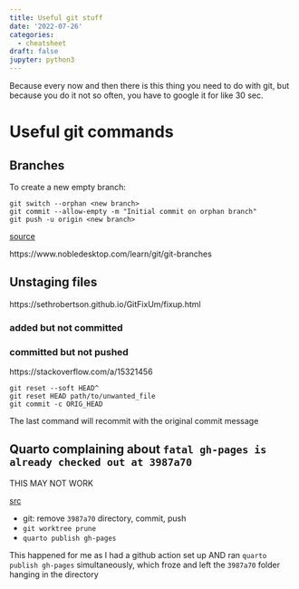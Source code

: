 ```yaml
---
title: Useful git stuff
date: '2022-07-26'
categories:
  - cheatsheet
draft: false
jupyter: python3
---
```


Because every now and then there is this thing you need to do with git, but because you do it not so often, you have to google it for like 30 sec. 

# Useful git commands 

## Branches

To create a new empty branch: 

```
git switch --orphan <new branch>
git commit --allow-empty -m "Initial commit on orphan branch"
git push -u origin <new branch>
```

[source](https://stackoverflow.com/a/34100189)

https://www.nobledesktop.com/learn/git/git-branches 


## Unstaging files 

https://sethrobertson.github.io/GitFixUm/fixup.html 

### added but not committed 



### committed but not pushed 
https://stackoverflow.com/a/15321456 
```
git reset --soft HEAD^ 
git reset HEAD path/to/unwanted_file
git commit -c ORIG_HEAD 
```
The last command will recommit with the original commit message 




## Quarto complaining about `fatal gh-pages is already checked out at 3987a70`

THIS MAY NOT WORK 

[src](https://stackoverflow.com/questions/41545293/branch-is-already-checked-out-at-other-location-in-git-worktrees)

- git: remove `3987a70` directory, commit, push
- `git worktree prune`
- `quarto publish gh-pages`

This happened for me as I had a github action set up AND ran `quarto publish gh-pages` simultaneously, which froze and left the `3987a70` folder hanging in the directory



